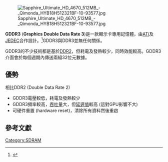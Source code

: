 [[Image:Sapphire_Ultimate_HD_4670_512MB_-_Qimonda_HYB18H512321BF-10-93577.jpg|thumb]]

'''GDDR3''' ('''Graphics Double Data Rate 3''')是一款顯示卡專用記憶體，由[[ATi|ATi]]及[[JEDEC|JEDEC]]合作設計。<ref>{{Cite web |url=http://www.cpuplanet.com/news/article.php/1477551 |title=ATI Technologies Promotes GDDR3 |accessdate=2013-12-23 |archive-date=2002-12-07 |archive-url=https://web.archive.org/web/20021207105715/http://www.cpuplanet.com/news/article.php/1477551 |dead-url=no }}</ref>GDDR3與DDR3並無任何關係。

GDDR3的不少技術都是基於[[DDR2|DDR2]]，但耗電及發熱較少，同時效能較高。GDDR3介面會於每個週期內傳送兩組32位元數據。

==優勢==
相比DDR2 (Double Data Rate 2)
*GDDR3電壓較低，耗電及發熱較少
*GDDR3頻率較高，[[吞吐量|吞吐量]]大，但[[延遲值|延遲值]]較高 (這對GPU影響不大)
*可硬件重置 (hardware reset)，清除所有資料然後重啟

== 參考文獻 ==
<div class="references-small">
<references />
</div>

{{電腦記憶體小作品}}
{{DRAM}}
[[Category:SDRAM|Category:SDRAM]]